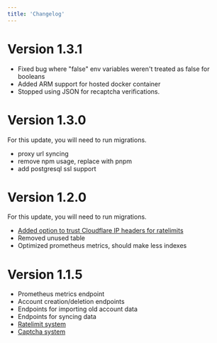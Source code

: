 ```yaml
---
title: 'Changelog'
---
```


# Version 1.3.1

- Fixed bug where "false" env variables weren't treated as false for booleans
- Added ARM support for hosted docker container
- Stopped using JSON for recaptcha verifications.

# Version 1.3.0

For this update, you will need to run migrations.

- proxy url syncing
- remove npm usage, replace with pnpm
- add postgresql ssl support

# Version 1.2.0

<Warning>For this update, you will need to run migrations.</Warning>

- [Added option to trust Cloudflare IP headers for ratelimits](./configuration.mdx#server-trust-cloudflare)
- Removed unused table
- Optimized prometheus metrics, should make less indexes

# Version 1.1.5

- Prometheus metrics endpoint
- Account creation/deletion endpoints
- Endpoints for importing old account data
- Endpoints for syncing data
- [Ratelimit system](./configuration.mdx#ratelimits)
- [Captcha system](./configuration.mdx#captcha)
